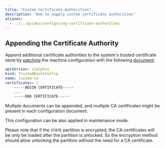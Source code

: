 ```yaml
---
title: "Custom Certificate Authorities"
description: "How to supply custom certificate authorities"
aliases:
  - ../../guides/configuring-certificate-authorities
---
```


## Appending the Certificate Authority

Append additional certificate authorities to the system's trusted certificate store by [patching](../configure-your-talos-cluster/system-configuration/patching.mdx) the machine configuration with the following
[document](../reference/configuration/security/trustedrootsconfig.mdx):

```yaml
apiVersion: v1alpha1
kind: TrustedRootsConfig
name: custom-ca
certificates: |-
    -----BEGIN CERTIFICATE-----
    ...
    -----END CERTIFICATE-----
```

Multiple documents can be appended, and multiple CA certificates might be present in each configuration document.

This configuration can be also applied in maintenance mode.

Please note that if the `STATE` partition is encrypted, the CA certificates will be only be loaded after the partition is unlocked.
So the encryption method should allow unlocking the partition without the need for a CA certificate.
